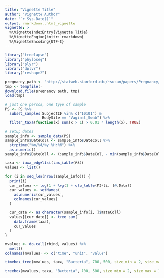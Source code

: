 ```yaml
---
title: "Vignette Title"
author: "Vignette Author"
date: "`r Sys.Date()`"
output: rmarkdown::html_vignette
vignette: >
  %\VignetteIndexEntry{Vignette Title}
  %\VignetteEngine{knitr::rmarkdown}
  %\VignetteEncoding{UTF-8}
---
```


```r
library("treelapse")
library("phyloseq")
library("plyr")
library("dplyr")
library("reshape2")
```


```r
pregnancy_path <- "http://statweb.stanford.edu/~susan/papers/Pregnancy/PregnancyClosed15.Rdata"
tmp <- tempfile()
download.file(pregnancy_path, tmp)
load(tmp)

# just one person, one type of sample
PS <- PS %>%
  subset_samples(SubjectID %in% c("10101") &
                 BodySite == "Vaginal_Swab") %>%
  filter_taxa(function(x) sum(x > 1) > 0.01 * length(x), TRUE)

# setup dates
sample_info <- sample_data(PS)
sample_info$DateColl <- sample_info$DateColl %>%
  strptime("%m/%d/%y %H:%M") %>%
  as.numeric()
sample_info$DateColl <- (sample_info$DateColl - min(sample_info$DateColl)) / (3600 * 24)
```

```r
taxa <- taxa_edgelist(tax_table(PS))
values <- list()

for (i in seq_len(nrow(sample_info))) {
  print(i)
  cur_values <- log(1 + log(1 + otu_table(PS)[i, ]@.Data))
  cur_values <- setNames(
    as.numeric(cur_values),
    colnames(cur_values)
  )

  cur_date <- as.character(sample_info[i, ]$DateColl)
  values[[cur_date]] <- tree_sum(
    data.frame(taxa),
    cur_values
  )
}

mvalues <- do.call(rbind, values) %>%
  melt()
colnames(mvalues) <- c("time", "unit", "value")
```

```r
timebox_tree(mvalues, taxa, "Bacteria", 700, 500, size_min = 2, size_max = 100)
```

```r
treebox(mvalues, taxa, "Bacteria", 700, 500, size_min = 2, size_max = 100)
```
